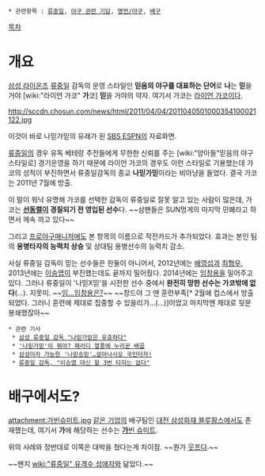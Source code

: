  * 관련항목 : [[류중일]], [[야구 관련 기담]], [[명언/야구]], [[배구]]

[[목차]]

= 개요 =
[[삼성 라이온즈]] [[류중일]] 감독의 운영 스타일인 '''믿음의 야구를 대표하는 단어'''로 '''나'''는 '''믿'''을 거야 [wiki:"라이언 가코" '''가'''코] '''믿'''을 거야의 약자. 여기서 가코는 [[라이언 가코]]이다.

http://sccdn.chosun.com/news/html/2011/04/04/2011040501000354100021122.jpg

이것이 바로 나믿가믿의 유래가 된 [[SBS ESPN]]의 자료화면.

[[류중일]]의 경우 유독 베테랑 주전들에게 무한한 신뢰를 주는 [wiki:"양아들"믿음의 야구 스타일로] 경기운영을 하기 때문에 라이언 가코의 경우도 이런 스타일로 기용했는데 가코의 성적이 부진하면서 류중일감독의 종교 '''나믿가믿'''이라는 비아냥을 들었다. 결국 가코는 2011년 7월에 방출.

이 말이 워낙 유명해 가코를 선택한 감독이 류중일로 잘못 알고 있는 사람이 많은데, 가코는 '''[[선동렬]]이 경질되기 전 영입된 선수'''다. ~~삼팬들은 SUN멍게의 마지막 민폐라고 하면서 께속 까고 있다~~

그리고 [[프로야구매니저]]에도 본 항목의 이름으로 작전카드가 추가되었다. 효과는 본인 팀의 '''용병타자의 능력치 상승''' 및 상대팀 용병선수의 능력치 감소.

사실 류중일 감독이 믿는 선수들은 한둘이 아니어서, 2012년에는 [[배영섭]]과 [[최형우]], 2013년에는 [[이승엽]]이 부진했는데도 끝까지 밀어줬다. 2014년에는 [[임창용]]을 밀어주고 있다. 그러나 류중일이 '나믿X믿'을 시전한 선수 중에서 '''완전히 망한 선수는 가코밖에 없다'''(...). 지못미. ~~[[임창용/2014년|임...임창용은?]]~~ ~~창드야 그 땐 훈련부족[* 2월에 컵스에서 방출되었다. 그러니 훈련에 제대로 집중할 수 있을리가...(...)]이었고 마지막엔 제대로 뒷문봉쇄했잖아~~

 * 관련 기사
  * [http://www.mydaily.co.kr/new_yk/html/read.php?newsid=201104101632182229 삼성 류중일 감독 "나믿가믿은 유효하다"]
  * [http://sports.chosun.com/news/ntype.htm?id=201104050100035410002112&servicedate=20110404 '나믿가믿'이 뭐야? 패러디 열풍에 누리꾼 배꼽]
  * [http://sports.news.naver.com/sports/index.nhn?category=kbo&ctg=news&mod=read&office_id=396&article_id=0000089975 삼성이라 가능한 '나믿승믿'…살아나시오 국민타자!]
  * [http://osen.mt.co.kr/article/G1109619158 류중일 감독, "이승엽 대신 할 3번 타자는 없다"]

= 배구에서도? =
attachment:가빈슈미트.jpg
[[삼성그룹|같은 기업]]의 배구팀인 [[대전 삼성화재 블루팡스]]에서도 존재했는데, 여기서 '''가'''에 해당하는 선수는 [[가빈 슈미트|'''가'''빈 슈미트]].

위의 사례와 정반대로 이쪽은 대박을 쳤다는게 차이점. ~~뭔가 [[웃프다]].~~

~~왠지 [[wiki:"류중일" 유격수 성애자]]와 닮았다.~~

